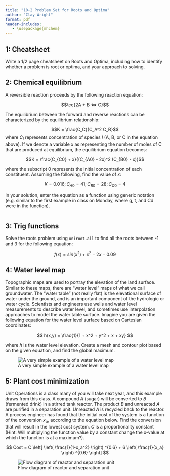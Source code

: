 ```yaml
---
title: "10-2 Problem Set for Roots and Optima"
author: "Clay Wright"
format: pdf
header-includes:
   - \usepackage{mhchem}
---
```


## 1: Cheatsheet 
Write a 1/2 page cheatsheet on Roots and Optima, including how to identify whether a problem is root or optima, and your approach to solving.

## 2: Chemical equilibrium

A reversible reaction proceeds by the following reaction equation:

$$\ce{2A + B <=> C}$$

The equilibrium between the forward and reverse reactions can be characterized by the equilibrium relationship:

$$K = \frac{C_C}{C_A^2 C_B}$$
where $C_I$ represents concentration of species $I$ (A, B, or C in the equation above). If we denote a variable $x$ as representing the number of moles of C that are produced at equilibrium, the equilibrium equation becomes:

$$K = \frac{C_{C0} + x}{(C_{A0} - 2x)^2 (C_{B0} - x)}$$

where the subscript $0$ represents the initial concentration of each constituent. Assuming the following, find the value of $x$:

$$K = 0.016; C_{A0} = 41; C_{B0} = 28; C_{C0} = 4$$
 
In your solution, enter the equation as a function using generic notation (e.g. similar to the first example in class on Monday, where g, t, and Cd were in the function).

```r

```


## 3: Trig functions

Solve the roots problem using `uniroot.all` to find all the roots between -1 and 3 for the following equation:

$$f(x) = sin(x^2) + x^2 - 2x - 0.09$$ 

## 4: Water level map 
Topographic maps are used to portray the elevation of the land surface. Similar to these maps, there are “water level” maps of what we call groundwater. The “water table” (not really flat) is the elevational surface of water under the ground, and is an important component of the hydrologic or water cycle. Scientists and engineers use wells and water level measurements to describe water level, and sometimes use interpolation approaches to model the water table surface. Imagine you are given the following equation for the water level surface based on Cartesian coordinates:

$$
h(x,y) = \frac{1}{1 + x^2 + y^2 + x + xy}
$$

where $h$ is the water level elevation. Create a mesh and contour plot based on the given equation, and find the global maximum.

![A very simple example of a water level map](figures/assignment_Fig1.png)

## 5: Plant cost minimization

Unit Operations is a class many of you will take next year, and this example draws from this class. A compound $A$ (sugar) will be converted to $B$ (fermented drink) in a stirred tank reactor. The product $B$ and unreacted $A$ are purified in a separation unit. Unreacted $A$ is recycled back to the reactor. A process engineer has found that the initial cost of the system is a function of the conversion $x_a$, according to the equation below. Find the conversion that will result in the lowest cost system. $C$ is a proportionality constant (Hint: Will multiplying the function value by a constant change the x-value at which the function is at a maximum?). 

$$
Cost = C \left[ \left( \frac{1}{1-x_a^2} \right) ^{0.6} +    
  6 \left( \frac{1}{x_a} \right) ^{0.6} \right]
$$

![Flow diagram of reactor and separation unit](figures/assignment_Fig2.png)

